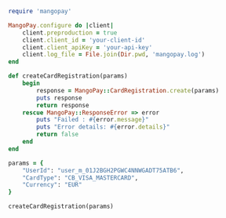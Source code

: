 ```ruby Ruby  
require 'mangopay'

MangoPay.configure do |client|
    client.preproduction = true
    client.client_id = 'your-client-id'
    client.client_apiKey = 'your-api-key'
    client.log_file = File.join(Dir.pwd, 'mangopay.log')
end

def createCardRegistration(params)
    begin
        response = MangoPay::CardRegistration.create(params)
        puts response
        return response
    rescue MangoPay::ResponseError => error
        puts "Failed : #{error.message}"
        puts "Error details: #{error.details}"
        return false
    end
end

params = {
    "UserId": "user_m_01J2BGH2PGWC4NNWGADT75ATB6",
    "CardType": "CB_VISA_MASTERCARD",
    "Currency": "EUR"
}

createCardRegistration(params)
```